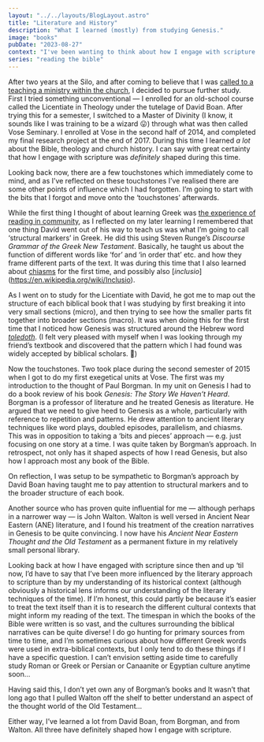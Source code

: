 ```yaml
---
layout: "../../layouts/BlogLayout.astro"
title: "Literature and History"
description: "What I learned (mostly) from studying Genesis."
image: "books"
pubDate: "2023-08-27"
context: "I've been wanting to think about how I engage with scripture. As part of the process I'm looking back at how I've engaged with it in the past."
series: "reading the bible"
---
```


After two years at the Silo, and after coming to believe that I was [called to a teaching a ministry within the church](/blog/007-calling-to-ministry/), I decided to pursue further study. First I tried something unconventional — I enrolled for an old-school course called the Licentiate in Theology under the tutelage of David Boan. After trying this for a semester, I switched to a Master of Divinity (I know, it sounds like I was training to be a wizard 😛) through what was then called Vose Seminary. I enrolled at Vose in the second half of 2014, and completed my final research project at the end of 2017. During this time I learned _a lot_ about the Bible, theology and church history. I can say with great certainty that how I engage with scripture was _definitely_ shaped during this time.

Looking back now, there are a few touchstones which immediately come to mind, and as I’ve reflected on these touchstones I’ve realised there are some other points of influence which I had forgotten. I’m going to start with the bits that I forgot and move onto the ‘touchstones’ afterwards.

While the first thing I thought of about learning Greek was [the experience of reading in community](/blog/010-greek-in-community/), as I reflected on my later learning I remembered that one thing David went out of his way to teach us was what I’m going to call ‘structural markers’ in Greek. He did this using Steven Runge’s _Discourse Grammar of the Greek New Testament_. Basically, he taught us about the function of different words like ‘for’ and ‘in order that’ etc. and how they frame different parts of the text. It was during this time that I also learned about [chiasms](https://en.wikipedia.org/wiki/Chiasmus) for the first time, and possibly also [*inclusio*] (https://en.wikipedia.org/wiki/Inclusio).

As I went on to study for the Licentiate with David, he got me to map out the structure of each biblical book that I was studying by first breaking it into very small sections (micro), and then trying to see how the smaller parts fit together into broader sections (macro). It was when doing this for the first time that I noticed how Genesis was structured around the Hebrew word [_toledoth_](https://theopolisinstitute.com/toledoth-and-the-structure-of-genesis/). (I felt very pleased with myself when I was looking through my friend’s textbook and discovered that the pattern which I had found was widely accepted by biblical scholars. 🙂)

Now the touchstones. Two took place during the second semester of 2015 when I got to do my first exegetical units at Vose. The first was my introduction to the thought of Paul Borgman. In my unit on Genesis I had to do a book review of his book _Genesis: The Story We Haven’t Heard_. Borgman is a professor of literature and he treated Genesis as literature. He argued that we need to give heed to Genesis as a whole, particularly with reference to repetition and patterns. He drew attention to ancient literary techniques like word plays, doubled episodes, parallelism, and chiasms. This was in opposition to taking a ‘bits and pieces’ approach — e.g. just focusing on one story at a time. I was quite taken by Borgman’s approach. In retrospect, not only has it shaped aspects of how I read Genesis, but also how I approach most any book of the Bible.

On reflection, I was setup to be sympathetic to Borgman’s approach by David Boan having taught me to pay attention to structural markers and to the broader structure of each book.

Another source who has proven quite influential for me — although perhaps in a narrower way — is John Walton. Walton is well versed in Ancient Near Eastern (ANE) literature, and I found his treatment of the creation narratives in Genesis to be quite convincing. I now have his _Ancient Near Eastern Thought and the Old Testament_ as a permanent fixture in my relatively small personal library.

Looking back at how I have engaged with scripture since then and up ‘til now, I’d have to say that I’ve been more influenced by the literary approach to scripture than by my understanding of its historical context (although obviously a historical lens informs our understanding of the literary techniques of the time). If I’m honest, this could partly be because it’s easier to treat the text itself than it is to research the different cultural contexts that might inform my reading of the text. The timespan in which the books of the Bible were written is so vast, and the cultures surrounding the biblical narratives can be quite diverse! I do go hunting for primary sources from time to time, and I’m sometimes curious about how different Greek words were used in extra-biblical contexts, but I only tend to do these things if I have a specific question. I can’t envision setting aside time to carefully study Roman or Greek or Persian or Canaanite or Egyptian culture anytime soon…

Having said this, I don’t yet own any of Borgman’s books and It wasn’t that long ago that I pulled Walton off the shelf to better understand an aspect of the thought world of the Old Testament…

Either way, I’ve learned a lot from David Boan, from Borgman, and from Walton. All three have definitely shaped how I engage with scripture.
